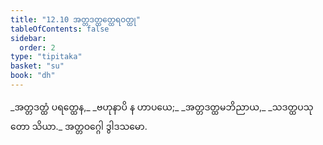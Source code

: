 ```yaml
---
title: "12.10 အတ္တဒတ္ထတ္ထေရဝတ္ထု"
tableOfContents: false
sidebar:
  order: 2
type: "tipitaka"
basket: "su"
book: "dh"
---
```



<DynamicBreadcrumb />

<Division number="166" book="dh">

<Paragraph number="178" type="verses" book="dh">
_အတ္တဒတ္ထံ ပရတ္ထေန,_  
_ဗဟုနာပိ န ဟာပယေ;_  
_အတ္တဒတ္ထမဘိညာယ,_  
_သဒတ္ထပသုတော သိယာ._  


</Paragraph>
</Division>

<Paragraph number="179" type="center" book="dh">
အတ္တဝဂ္ဂေါ ဒွါဒသမော.
</Paragraph>
